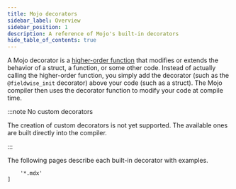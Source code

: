 ```yaml
---
title: Mojo decorators
sidebar_label: Overview
sidebar_position: 1
description: A reference of Mojo's built-in decorators
hide_table_of_contents: true
---
```


A Mojo decorator is a [higher-order
function](https://en.wikipedia.org/wiki/Higher-order_function) that modifies or
extends the behavior of a struct, a function, or some other code. Instead of
actually calling the higher-order function, you simply add the decorator (such
as the `@fieldwise_init` decorator) above your code (such as a struct). The Mojo
compiler then uses the decorator function to modify your code at compile time.

:::note No custom decorators

The creation of custom decorators is not yet supported. The available ones are
built directly into the compiler.

:::

The following pages describe each built-in decorator with examples.


        '*.mdx'
    ]

<MDXListing mdxList={decorators} />
